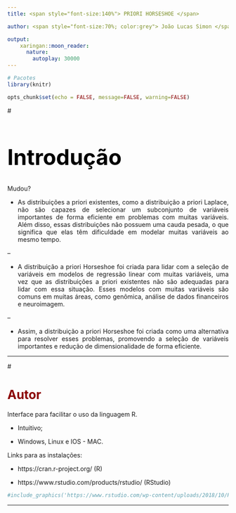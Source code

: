 ```yaml
---
title: <span style="font-size:140%"> PRIORI HORSESHOE </span>

author: <span style="font-size:70%; color:grey"> João Lucas Simon </span> <br> <span style="font-size:70%; color:grey"> Giovanna Marques Vidor </span> <br> <span style="font-size:70%; color:grey"> Geanine de Carvalho Henriques </span> <br> <span style="font-size:40%; color:grey"> 27 de Abril de 2023 </span>

output: 
    xaringan::moon_reader:
      nature:
        autoplay: 30000
---
```



```r

# Pacotes
library(knitr)

```

```r
opts_chunk$set(echo = FALSE, message=FALSE, warning=FALSE)
```



# <h1 style="font-size:350%; color:Black">**Introdução**</h1>
<style>
body {
text-align: justify}
</style>

Mudou?

 - As distribuições a priori existentes, como a distribuição a priori Laplace, não são capazes de selecionar um subconjunto de variáveis importantes de forma eficiente em problemas com muitas variáveis. Além disso, essas distribuições não possuem uma cauda pesada, o que significa que elas têm dificuldade em modelar muitas variáveis ao mesmo tempo.
 
--

- A distribuição a priori Horseshoe foi criada para lidar com a seleção de variáveis em modelos de regressão linear com muitas variáveis, uma vez que as distribuições a priori existentes não são adequadas para lidar com essa situação. Esses modelos com muitas variáveis são comuns em muitas áreas, como genômica, análise de dados financeiros e neuroimagem.

--

- Assim, a distribuição a priori Horseshoe foi criada como uma alternativa para resolver esses problemas, promovendo a seleção de variáveis importantes e redução de dimensionalidade de forma eficiente.

---

# <h1 style="color:DarkRed"> Autor </h1>

Interface para facilitar o uso da linguagem <c class="blue3"> R</c>.

- Intuitivo;

- Windows, Linux e IOS - MAC.

Links para as instalações:

- https://cran.r-project.org/ (R)

- https://www.rstudio.com/products/rstudio/ (RStudio)


```r

#include_graphics('https://www.rstudio.com/wp-content/uploads/2018/10/RStudio-Logo-Flat.png')

```

---
